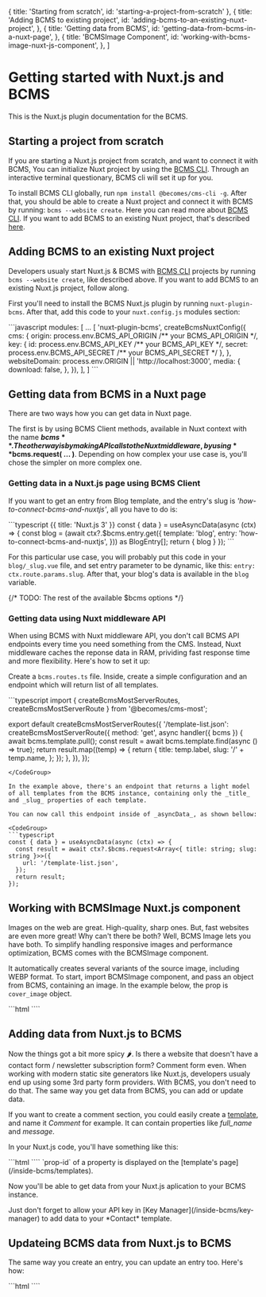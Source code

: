   { title: 'Starting from scratch', id: 'starting-a-project-from-scratch' },
  {
    title: 'Adding BCMS to existing project',
    id: 'adding-bcms-to-an-existing-nuxt-project',
  },
  {
    title: 'Getting data from BCMS',
    id: 'getting-data-from-bcms-in-a-nuxt-page',
  },
  {
    title: 'BCMSImage Component',
    id: 'working-with-bcms-image-nuxt-js-component',
  },
]

# Getting started with Nuxt.js and BCMS

This is the Nuxt.js plugin documentation for the BCMS.

## Starting a project from scratch

If you are starting a Nuxt.js project from scratch, and want to connect it with BCMS, You can initialize Nuxt project by using the [BCMS CLI](/cli).
Through an interactive terminal questionary, BCMS cli will set it up for you.

To install BCMS CLI globally, run `npm install @becomes/cms-cli -g`. After that, you should be able to create a Nuxt project and connect it with BCMS by running: `bcms --website create`. Here you can read more about [BCMS CLI](/cli). If you want to add BCMS to an existing Nuxt project, that's described [here]().

## Adding BCMS to an existing Nuxt project

Developers usualy start Nuxt.js & BCMS with [BCMS CLI](/cli) projects by running `bcms --website create`, like described above. If you want to add BCMS to an existing Nuxt.js project, follow along.

First you'll need to install the BCMS Nuxt.js plugin by running `nuxt-plugin-bcms`. After that, add this code to your `nuxt.config.js` modules section:

<CodeGroup>
```javascript
modules: [
  ...
  [
    'nuxt-plugin-bcms',
    createBcmsNuxtConfig({
      cms: {
        origin: process.env.BCMS_API_ORIGIN /** your BCMS_API_ORIGIN */,
        key: {
          id:  process.env.BCMS_API_KEY /** your BCMS_API_KEY */,
          secret:  process.env.BCMS_API_SECRET /** your BCMS_API_SECRET */
        },
      },
      websiteDomain: process.env.ORIGIN || 'http://localhost:3000',
      media: {
        download: false,
      },
    }),
  ],
]
```
</CodeGroup>

## Getting data from BCMS in a Nuxt page

There are two ways how you can get data in Nuxt page.

The first is by using BCMS Client methods, available in Nuxt context with the name **$bcms**. The other way is by making API calls to the Nuxt middleware, by using **$bcms.request( ... )**. Depending on how complex your use case is, you'll chose the simpler on more complex one.

### Getting data in a Nuxt.js page using BCMS Client

If you want to get an entry from Blog template, and the entry's slug is _'how-to-connect-bcms-and-nuxtjs'_, all you have to do is:

<CodeGroup>
  ```typescript {{ title: 'Nuxt.js 3' }}
  const { data } = useAsyncData(async (ctx) => {
    const blog = (await ctx?.$bcms.entry.get({
      template: 'blog',
      entry: 'how-to-connect-bcms-and-nuxtjs',
    })) as BlogEntry[];
    return { blog }
  });
  ```
</CodeGroup>

For this particular use case, you will probably put this code in your `blog/_slug.vue` file, and set entry parameter to be dynamic, like this: `entry: ctx.route.params.slug`. After that, your blog's data is available in the `blog` variable.

{/* TODO: The rest of the available $bcms options */}

### Getting data using Nuxt middleware API

When using BCMS with Nuxt middleware API, you don't call BCMS API endpoints every time you need something from the CMS. Instead, Nuxt middleware caches the reponse data in RAM, prividing fast response time and more flexibility. Here's how to set it up:

Create a `bcms.routes.ts` file. Inside, create a simple configuration and an endpoint which will return list of all templates.

<CodeGroup>
  ```typescript
import { createBcmsMostServerRoutes, createBcmsMostServerRoute } from '@becomes/cms-most';

export default createBcmsMostServerRoutes({
    '/template-list.json': createBcmsMostServerRoute({
      method: 'get',
      async handler({ bcms }) {
        await bcms.template.pull();
        const result = await bcms.template.find(async () => true);
        return result.map((temp) => {
          return {
            title: temp.label,
            slug: '/' + temp.name,
          };
        });
      },
    }),
});
````
</CodeGroup>

In the example above, there's an endpoint that returns a light model of all templates from the BCMS instance, containing only the _title_ and _slug_ properties of each template.

You can now call this endpoint inside of _asyncData_, as shown bellow:

<CodeGroup>
```typescript
const { data } = useAsyncData(async (ctx) => {
  const result = await ctx?.$bcms.request<Array<{ title: string; slug: string }>>({
    url: '/template-list.json',
  });
  return result;
});
````

</CodeGroup>

## Working with BCMSImage Nuxt.js component

Images on the web are great. High-quality, sharp ones. But, fast websites are even more great! Why can't there be both? Well, BCMS Image lets you have both. To simplify handling responsive images and performance optimization, BCMS comes with the BCMSImage component.

It automatically creates several variants of the source image, including WEBP format. To start, import BCMSImage component, and pass an object from BCMS, containing an image. In the example below, the prop is `cover_image` object.

<CodeGroup>
```html
<template>
  ...
  <BCMSImage :media="blog.meta.en.cover_image" />
</template>
<script lang="ts">
  import BCMSImage from 'nuxt-plugin-bcms/components/image.vue';
  export default Vue.extend({
    components: {
      BCMSImage,
    },
  });
</script>
````
</CodeGroup>

## Adding data from Nuxt.js to BCMS

Now the things got a bit more spicy 🌶️. Is there a website that doesn't have a contact form / newsletter subscription form? Comment form even. When working with modern static site generators like Nuxt.js, developers usualy end up using some 3rd party form providers. With BCMS, you don't need to do that. The same way you get data from BCMS, you can add or update data.

If you want to create a comment section, you could easily create a [template](/inside-bcms/templates), and name it *Comment* for example. It can contain properties like *full_name* and *message*.

In your Nuxt.js code, you'll have something like this:

<CodeGroup>
```html
<template>
  <form @submit="handleSubmit()">
    <label>
      <span>Your name</span>
      <input type="text" v-model="full_name" />
    </label>
    <label>
      <span>Your message</span>
      <textarea v-model="message"></textarea>
    </label>
  </form>
</template>
<script lang="ts">
  export default Vue.extend({
    data: {
      return {
        full_name: '',
        message: '',
      }
    },
    methods: {
      async handleSubmit() {
      const bcms = this.$bcms as BCMSNuxtPlugin;
      const date = new Date();
      await bcms.entry.create({
        templateId: '1234567', /** Your template ID */
        meta: [
          {
            lng: 'en',
            props: [
              {
                id: 'title-prop-id', /** Your title prop ID */
                data: [`Comment from ${date.toDateString()}`],
              },
              {
                id: 'slug-prop-id', /** Your slug prop ID */
                data: ['anthony-hopkins-comment'],
              },
              {
                id: 'full_name-prop-id', /** Your full_name prop ID */
                data: [this.full_name]
              },
               {
                id: 'message-prop-id', /** Your message prop ID */
                data: [this.message]
              }
            ],
          },
        ],
        content: [
          {
            lng: 'en',
            nodes: [
              // ProseMirror nodes
            ],
            plainText: '',
          },
        ],
      });
    },
    }
  });
</script>
````
</CodeGroup>

<Note>
  `prop-id` of a property is displayed on the [template's page](/inside-bcms/templates).
</Note>

Now you'll be able to get data from your Nuxt.js aplication to your BCMS instance.

<Note>
Just don't forget to allow your API key in [Key Manager](/inside-bcms/key-manager) to add data to your *Contact* template.
</Note>

## Updateing BCMS data from Nuxt.js to BCMS

The same way you create an entry, you can update an entry too. Here's how:

<CodeGroup>
```html
<script lang="ts">
  export default Vue.extend({
    methods: {
      async handleUpdate() {
        const bcms = this.$bcms as BCMSNuxtPlugin;
        const date = new Date();
        await bcms.entry.update({
          _id: '7654321', /** Your entry ID */
          templateId: '1234567', /** Your template ID */
          meta: [
            {
              lng: 'en',
              props: [
                {
                  id: 'title-prop-id', /** Your title prop ID */
                  data: [`Comment from ${date.toDateString()}`],
                },
                {
                  id: 'slug-prop-id', /** Your slug prop ID */
                  data: ['anthony-hopkins-comment'],
                },
                {
                  id: 'full_name-prop-id', /** Your full_name prop ID */
                  data: 'Anthony Hopkins'
                },
                {
                  id: 'message-prop-id', /** Your message prop ID */
                  data: 'First, principles, Clarice. Simplicity. Read Marcus Aurelius. Of each particular thing, ask what is it in itself? What is its nature?'
                }
              ],
            },
          ],
          content: [
            {
              lng: 'en',
              nodes: [
                // ProseMirror nodes
              ],
              plainText: '',
            },
          ],
        });
      },
    }
  });
</script>
````
</CodeGroup>
